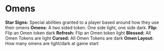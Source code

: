 #  Omens

**Star Signs:** Special abilities granted to a player based around how they use their omens
**Omens:** A two sided token. One side light, one side dark. 
**Flip:** Flip an Omen token dark
**Refresh:** Flip an Omen token light
**Blessed:** All Omen Tokens are light
**Cursed:** All Omen Tokens are dark
**Omen Layout:** How many omens are light/dark at game start

